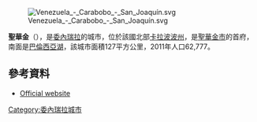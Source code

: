 [[Image:Venezuela_-_Carabobo_-_San_Joaquín.svg|right]]

'''聖華金'''（{{lang-es|San Joaquín}}），是[[委內瑞拉|委內瑞拉]]的城市，位於該國北部[[卡拉波波州|卡拉波波州]]，是[[聖華金市_(卡拉波波州)|聖華金市]]的首府，南面是[[巴倫西亞湖|巴倫西亞湖]]，該城市面積127平方公里，2011年人口62,777。

==參考資料==
*[https://web.archive.org/web/20070311191456/http://www.municipiosanjoaquin.net/noticias.php Official website] 

{{Venezuela-geo-stub}}
[[Category:委內瑞拉城市|Category:委內瑞拉城市]]